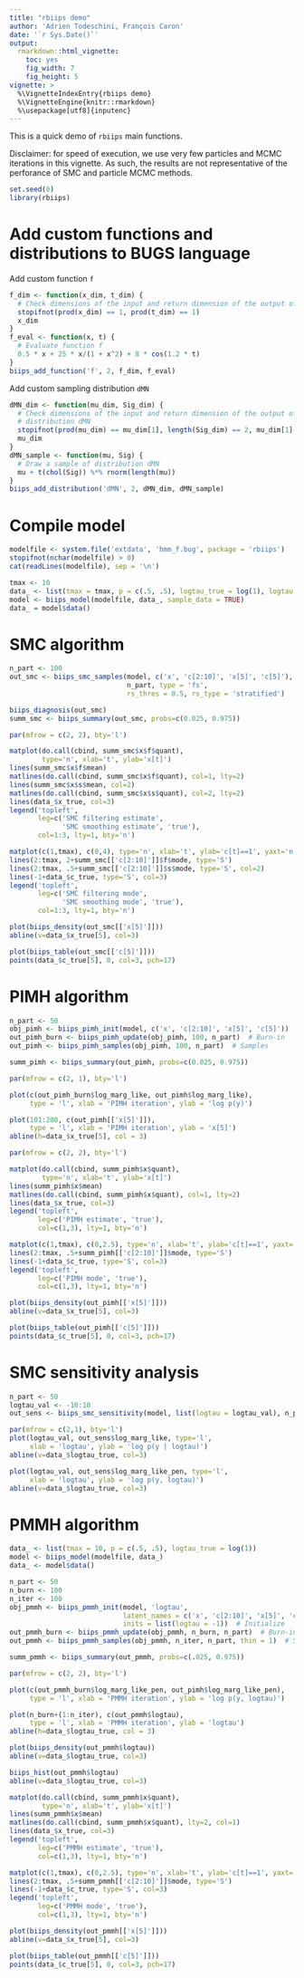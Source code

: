 ```yaml
---
title: "rbiips demo"
author: 'Adrien Todeschini, François Caron'
date: '`r Sys.Date()`'
output:
  rmarkdown::html_vignette:
    toc: yes
    fig_width: 7
    fig_height: 5
vignette: >
  %\VignetteIndexEntry{rbiips demo}
  %\VignetteEngine{knitr::rmarkdown}
  %\usepackage[utf8]{inputenc}
---
```


This is a quick demo of `rbiips` main functions.

Disclaimer: for speed of execution, we use very few particles and MCMC iterations in this vignette.
As such, the results are not representative of the perforance of SMC and particle MCMC methods.


```r
set.seed(0)
library(rbiips)
```

# Add custom functions and distributions to BUGS language

Add custom function `f`

```r
f_dim <- function(x_dim, t_dim) {
  # Check dimensions of the input and return dimension of the output of function f
  stopifnot(prod(x_dim) == 1, prod(t_dim) == 1)
  x_dim
}
f_eval <- function(x, t) {
  # Evaluate function f
  0.5 * x + 25 * x/(1 + x^2) + 8 * cos(1.2 * t)
}
biips_add_function('f', 2, f_dim, f_eval)
```

Add custom sampling distribution `dMN`

```r
dMN_dim <- function(mu_dim, Sig_dim) {
  # Check dimensions of the input and return dimension of the output of
  # distribution dMN
  stopifnot(prod(mu_dim) == mu_dim[1], length(Sig_dim) == 2, mu_dim[1] == Sig_dim)
  mu_dim
}
dMN_sample <- function(mu, Sig) {
  # Draw a sample of distribution dMN
  mu + t(chol(Sig)) %*% rnorm(length(mu))
}
biips_add_distribution('dMN', 2, dMN_dim, dMN_sample)
```

# Compile model

```r
modelfile <- system.file('extdata', 'hmm_f.bug', package = 'rbiips')
stopifnot(nchar(modelfile) > 0)
cat(readLines(modelfile), sep = '\n')

tmax <- 10
data_ <- list(tmax = tmax, p = c(.5, .5), logtau_true = log(1), logtau = log(1))
model <- biips_model(modelfile, data_, sample_data = TRUE)
data_ = model$data()
```

# SMC algorithm

```r
n_part <- 100
out_smc <- biips_smc_samples(model, c('x', 'c[2:10]', 'x[5]', 'c[5]'), 
                             n_part, type = 'fs',
                             rs_thres = 0.5, rs_type = 'stratified')

biips_diagnosis(out_smc)
summ_smc <- biips_summary(out_smc, probs=c(0.025, 0.975))

par(mfrow = c(2, 2), bty='l')

matplot(do.call(cbind, summ_smc$x$f$quant), 
        type='n', xlab='t', ylab='x[t]')
lines(summ_smc$x$f$mean)
matlines(do.call(cbind, summ_smc$x$f$quant), col=1, lty=2)
lines(summ_smc$x$s$mean, col=2)
matlines(do.call(cbind, summ_smc$x$s$quant), col=2, lty=2)
lines(data_$x_true, col=3)
legend('topleft', 
       leg=c('SMC filtering estimate',
             'SMC smoothing estimate', 'true'),
       col=1:3, lty=1, bty='n')

matplot(c(1,tmax), c(0,4), type='n', xlab='t', ylab='c[t]==1', yaxt='n')
lines(2:tmax, 2+summ_smc[['c[2:10]']]$f$mode, type='S')
lines(2:tmax, .5+summ_smc[['c[2:10]']]$s$mode, type='S', col=2)
lines(-1+data_$c_true, type='S', col=3)
legend('topleft', 
       leg=c('SMC filtering mode',
             'SMC smoothing mode', 'true'),
       col=1:3, lty=1, bty='n')

plot(biips_density(out_smc[['x[5]']]))
abline(v=data_$x_true[5], col=3)

plot(biips_table(out_smc[['c[5]']]))
points(data_$c_true[5], 0, col=3, pch=17)
```

# PIMH algorithm

```r
n_part <- 50
obj_pimh <- biips_pimh_init(model, c('x', 'c[2:10]', 'x[5]', 'c[5]'))  # Initialize
out_pimh_burn <- biips_pimh_update(obj_pimh, 100, n_part)  # Burn-in
out_pimh <- biips_pimh_samples(obj_pimh, 100, n_part)  # Samples

summ_pimh <- biips_summary(out_pimh, probs=c(0.025, 0.975))

par(mfrow = c(2, 1), bty='l')

plot(c(out_pimh_burn$log_marg_like, out_pimh$log_marg_like),
     type = 'l', xlab = 'PIMH iteration', ylab = 'log p(y)')

plot(101:200, c(out_pimh[['x[5]']]),
     type = 'l', xlab = 'PIMH iteration', ylab = 'x[5]')
abline(h=data_$x_true[5], col = 3)

par(mfrow = c(2, 2), bty='l')

matplot(do.call(cbind, summ_pimh$x$quant), 
        type='n', xlab='t', ylab='x[t]')
lines(summ_pimh$x$mean)
matlines(do.call(cbind, summ_pimh$x$quant), col=1, lty=2)
lines(data_$x_true, col=3)
legend('topleft', 
       leg=c('PIMH estimate', 'true'),
       col=c(1,3), lty=1, bty='n')

matplot(c(1,tmax), c(0,2.5), type='n', xlab='t', ylab='c[t]==1', yaxt='n')
lines(2:tmax, .5+summ_pimh[['c[2:10]']]$mode, type='S')
lines(-1+data_$c_true, type='S', col=3)
legend('topleft', 
       leg=c('PIMH mode', 'true'),
       col=c(1,3), lty=1, bty='n')

plot(biips_density(out_pimh[['x[5]']]))
abline(v=data_$x_true[5], col=3)

plot(biips_table(out_pimh[['c[5]']]))
points(data_$c_true[5], 0, col=3, pch=17)
```

# SMC sensitivity analysis

```r
n_part <- 50
logtau_val <- -10:10
out_sens <- biips_smc_sensitivity(model, list(logtau = logtau_val), n_part)

par(mfrow = c(2,1), bty='l')
plot(logtau_val, out_sens$log_marg_like, type='l',
     xlab = 'logtau', ylab = 'log p(y | logtau)')
abline(v=data_$logtau_true, col=3)

plot(logtau_val, out_sens$log_marg_like_pen, type='l',
     xlab = 'logtau', ylab = 'log p(y, logtau)')
abline(v=data_$logtau_true, col=3)
```

# PMMH algorithm

```r
data_ <- list(tmax = 10, p = c(.5, .5), logtau_true = log(1))
model <- biips_model(modelfile, data_)
data_ <- model$data()

n_part <- 50
n_burn <- 100
n_iter <- 100
obj_pmmh <- biips_pmmh_init(model, 'logtau', 
                            latent_names = c('x', 'c[2:10]', 'x[5]', 'c[5]'),
                            inits = list(logtau = -1))  # Initialize
out_pmmh_burn <- biips_pmmh_update(obj_pmmh, n_burn, n_part)  # Burn-in
out_pmmh <- biips_pmmh_samples(obj_pmmh, n_iter, n_part, thin = 1)  # Samples

summ_pmmh <- biips_summary(out_pmmh, probs=c(.025, 0.975))

par(mfrow = c(2, 2), bty='l')

plot(c(out_pmmh_burn$log_marg_like_pen, out_pimh$log_marg_like_pen),
     type = 'l', xlab = 'PMMH iteration', ylab = 'log p(y, logtau)')

plot(n_burn+(1:n_iter), c(out_pmmh$logtau),
     type = 'l', xlab = 'PMMH iteration', ylab = 'logtau')
abline(h=data_$logtau_true, col = 3)

plot(biips_density(out_pmmh$logtau))
abline(v=data_$logtau_true, col=3)

biips_hist(out_pmmh$logtau)
abline(v=data_$logtau_true, col=3)

matplot(do.call(cbind, summ_pmmh$x$quant), 
        type='n', xlab='t', ylab='x[t]')
lines(summ_pmmh$x$mean)
matlines(do.call(cbind, summ_pmmh$x$quant), lty=2, col=1)
lines(data_$x_true, col=3)
legend('topleft', 
       leg=c('PMMH estimate', 'true'),
       col=c(1,3), lty=1, bty='n')

matplot(c(1,tmax), c(0,2.5), type='n', xlab='t', ylab='c[t]==1', yaxt='n')
lines(2:tmax, .5+summ_pmmh[['c[2:10]']]$mode, type='S')
lines(-1+data_$c_true, type='S', col=3)
legend('topleft', 
       leg=c('PMMH mode', 'true'),
       col=c(1,3), lty=1, bty='n')

plot(biips_density(out_pmmh[['x[5]']]))
abline(v=data_$x_true[5], col=3)

plot(biips_table(out_pmmh[['c[5]']]))
points(data_$c_true[5], 0, col=3, pch=17)
```
